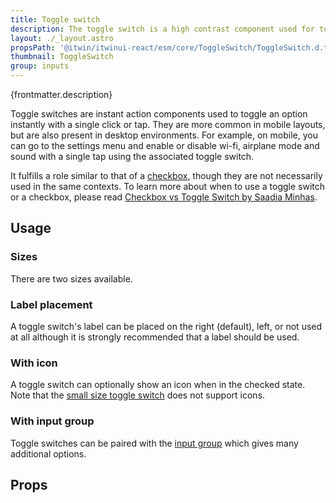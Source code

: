 ```yaml
---
title: Toggle switch
description: The toggle switch is a high contrast component used for toggling settings that only have two states.
layout: ./_layout.astro
propsPath: '@itwin/itwinui-react/esm/core/ToggleSwitch/ToggleSwitch.d.ts'
thumbnail: ToggleSwitch
group: inputs
---
```



<p>{frontmatter.description}</p>

<LiveExample src='ToggleSwitch.main.tsx' truncate={false}>
  <AllExamples.ToggleSwitchMainExample client:load />
</LiveExample>

Toggle switches are instant action components used to toggle an option instantly with a single click or tap. They are more common in mobile layouts, but are also present in desktop environments. For example, on mobile, you can go to the settings menu and enable or disable wi-fi, airplane mode and sound with a single tap using the associated toggle switch.

It fulfills a role similar to that of a [checkbox](checkbox), though they are not necessarily used in the same contexts. To learn more about when to use a toggle switch or a checkbox, please read [Checkbox vs Toggle Switch by Saadia Minhas](https://uxplanet.org/checkbox-vs-toggle-switch-7fc6e83f10b8).

## Usage

### Sizes

There are two sizes available.

<LiveExample src='ToggleSwitch.sizes.tsx'>
  <AllExamples.ToggleSwitchSizesExample client:load />
</LiveExample>

### Label placement

A toggle switch's label can be placed on the right (default), left, or not used at all although it is strongly recommended that a label should be used.

<LiveExample src='ToggleSwitch.labels.tsx'>
  <AllExamples.ToggleSwitchLabelsExample client:load />
</LiveExample>

### With icon

A toggle switch can optionally show an icon when in the checked state. Note that the [small size toggle switch](#sizes) does not support icons.

<LiveExample src='ToggleSwitch.icon.tsx'>
  <AllExamples.ToggleSwitchIconExample client:load />
</LiveExample>

### With input group

Toggle switches can be paired with the [input group](inputgroup) which gives many additional options.

<LiveExample src='ToggleSwitch.inputgroup.tsx'>
  <AllExamples.ToggleSwitchInputGroupExample client:load />
</LiveExample>

## Props

<PropsTable path={frontmatter.propsPath} />
